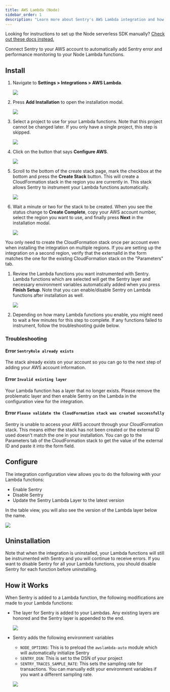 ```yaml
---
title: AWS Lambda (Node)
sidebar_order: 1
description: "Learn more about Sentry's AWS Lambda integration and how you can automatically instrument your Node Lambda functions with Sentry without changing your code."
---
```


<Alert title="Note" level="info">

Looking for instructions to set up the Node serverless SDK manually? [Check out these docs instead.](/platforms/node/guides/aws-lambda/)

</Alert>

Connect Sentry to your AWS account to automatically add Sentry error and performance monitoring to your Node Lambda functions.


## Install

1. Navigate to **Settings > Integrations > AWS Lambda**.

   ![](directory.png)

1. Press **Add Installation** to open the installation modal.

   ![](integration_detail.png)

1. Select a project to use for your Lambda functions. Note that this project cannot be changed later. If you only have a single project, this step is skipped.

   ![](project.png)

1. Click on the button that says **Configure AWS**.

   ![](aws_account.png)
  
1. Scroll to the bottom of the create stack page, mark the checkbox at the bottom and press the **Create Stack** button. This will create a CloudFormation stack in the region you are currently in. This stack allows Sentry to instrument your Lambda functions automatically.

   ![](cloudformation.png)

1. Wait a minute or two for the stack to be created. When you see the status change to **Create Complete**, copy your AWS account number, select the region you want to use, and finally press **Next** in the installation modal.

   ![](stack_created.png)
   
<Alert title="Note" level="info">

You only need to create the CloudFormation stack once per account even when installing the integration on multiple regions. If you are setting up the integration on a second region, verify that the externalId in the form matches the one for the existing CloudFormation stack on the "Parameters" tab.

</Alert>

   
1. Review the Lambda functions you want instrumented with Sentry. Lambda functions which are selected will get the Sentry layer and necessary environment variables automatically added when you press **Finish Setup**. Note that you can enable/disable Sentry on Lambda functions after installation as well.

   ![](select_lambdas.png)

1. Depending on how many Lambda functions you enable, you might need to wait a few minutes for this step to complete. If any functions failed to instrument, follow the troubleshooting guide below.
   
### Troubleshooting

#### Error `SentryRole already exists`

The stack already exists on your account so you can go to the next step of adding your AWS account information.

#### Error `Invalid existing layer`

Your Lambda function has a layer that no longer exists. Please remove the problematic layer and then enable Sentry on the Lambda in the configuration view for the integration.

#### Error `Please validate the CloudFormation stack was created successfully` 

Sentry is unable to access your AWS account through your CloudFormation stack. This means either the stack has not been created or the external ID used doesn't match the one in your installation. You can go to the Parameters tab of the CloudFormation stack to get the value of the external ID and paste it into the form field.

## Configure

The integration configuration view allows you to do the following with your Lambda functions:

* Enable Sentry
* Disable Sentry
* Update the Sentry Lambda Layer to the latest version

In the table view, you will also see the version of the Lambda layer below the name.

   ![](configure.png)
   
   
## Uninstallation

Note that when the integration is uninstalled, your Lambda functions will still be instrumented with Sentry and you will continue to receive errors. If you want to disable Sentry for all your Lambda functions, you should disable Sentry for each function before uninstalling.


## How it Works

When Sentry is added to a Lambda function, the following modifications are made to your Lambda functions:
* The layer for Sentry is added to your Lambdas. Any existing layers are honored and the Sentry layer is appended to the end.

   ![](layer.png)
   
* Sentry adds the following environment variables
  * `NODE_OPTIONS`: This is to preload the `awslambda-auto` module which will automatically initialize Sentry
  * `SENTRY_DSN`: This is set to the DSN of your project
  * `SENTRY_TRACES_SAMPLE_RATE`: This sets the sampling rate for transactions. You can manually edit your environment variables if you want a different sampling rate.

  ![](env_variables.png)
